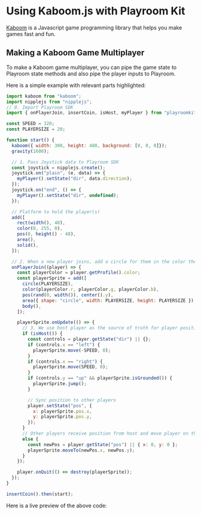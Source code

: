 # Using Kaboom.js with Playroom Kit

[Kaboom](https://kaboomjs.com/) is a Javascript game programming library that helps you make games fast and fun.

## Making a Kaboom Game Multiplayer

To make a Kaboom game multiplayer, you can pipe the game state to Playroom state methods and also pipe the player inputs to Playroom.

Here is a simple example with relevant parts highlighted:

```js copy {4, 14-20, 32, 44, 57-60, 69, 73}
import kaboom from "kaboom";
import nipplejs from "nipplejs";
// 0. Import Playroom SDK
import { onPlayerJoin, insertCoin, isHost, myPlayer } from "playroomkit";

const SPEED = 320;
const PLAYERSIZE = 20;

function start() {
  kaboom({ width: 300, height: 480, background: [0, 0, 0]});
  gravity(1600);

  // 1. Pass Joystick data to Playroom SDK
  const joystick = nipplejs.create();
  joystick.on("plain", (e, data) => {
    myPlayer().setState("dir", data.direction);
  });
  joystick.on("end", () => {
    myPlayer().setState("dir", undefined);
  });

  // Platform to hold the player(s)
  add([
    rect(width(), 48),
    color(0, 255, 0),
    pos(0, height() - 48),
    area(),
    solid(),
  ]);

  // 2. When a new player joins, add a circle for them in the color they chose
  onPlayerJoin((player) => {
    const playerColor = player.getProfile().color;
    const playerSprite = add([
      circle(PLAYERSIZE),
      color(playerColor.r, playerColor.g, playerColor.b),
      pos(rand(0, width()), center().y),
      area({ shape: "circle", width: PLAYERSIZE, height: PLAYERSIZE }),
      body(),
    ]);

    playerSprite.onUpdate(() => {
      // 3. We use host player as the source of truth for player positions
      if (isHost()) {
        const controls = player.getState("dir") || {};
        if (controls.x == "left") {
          playerSprite.move(-SPEED, 0);
        }
        if (controls.x == "right") {
          playerSprite.move(SPEED, 0);
        }
        if (controls.y == "up" && playerSprite.isGrounded()) {
          playerSprite.jump();
        }

        // Sync position to other players
        player.setState("pos", {
          x: playerSprite.pos.x,
          y: playerSprite.pos.y,
        });
      }
      // Other players receive position from host and move player on their screen
      else {
        const newPos = player.getState("pos") || { x: 0, y: 0 };
        playerSprite.moveTo(newPos.x, newPos.y);
      }
    });

    player.onQuit(() => destroy(playerSprite));
  });
}

insertCoin().then(start);
```

Here is a live preview of the above code:


<Preview src="/demos/kaboom1.html" />